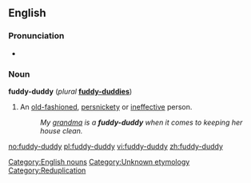 ==English==

===Pronunciation===
* {{audio|en-us-fuddy-duddy.ogg|Audio (US)}}

===Noun===
'''fuddy-duddy''' (''plural'' '''[[fuddy-duddies]]''')

# An [[old-fashioned]], [[persnickety]] or [[ineffective]] person.
#: ''My [[grandma]] is a '''fuddy-duddy''' when it comes to keeping her house clean.''

<!--SOED-->

[[Category:English nouns]]
[[Category:Unknown etymology]]
[[Category:Reduplication]]

[[no:fuddy-duddy]]
[[pl:fuddy-duddy]]
[[vi:fuddy-duddy]]
[[zh:fuddy-duddy]]